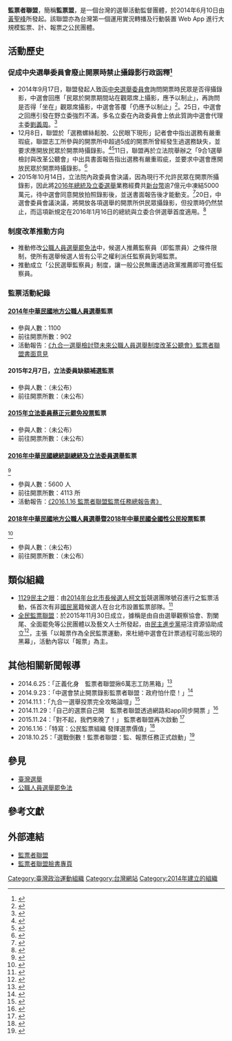 {{Infobox Non-profit
|image =
|Non-profit_name = 監票者聯盟
|image_symbol   = 
|Non-profit_type = [[非政府組織|非政府組織]]
|founded_date = 2014.6.10
|founder = [[黃聖峰|黃聖峰]]
|area_served = {{flag|TWN}}
|homepage = https://www.observers.tw/
}}

'''監票者聯盟'''，簡稱'''監票盟'''，是一個台灣的選舉活動監督團體，於2014年6月10日由[[黃聖峰|黃聖峰]]所發起。該聯盟亦為台灣第一個運用實況轉播及行動裝置 Web App 進行大規模監票、計、報票之公民團體。

==活動歷史==
=== 促成中央選舉委員會廢止開票時禁止攝錄影行政函釋<ref>{{cite web |url=http://www.setn.com/News.aspx?NewsID=40984 |title=錄影監票遭中選會阻擋 「監票者聯盟」怒了！ |publisher=三立新聞網 |date=2014-09-23 |accessdate=2016-01-11 |archive-date=2016-04-13 |archive-url=https://web.archive.org/web/20160413022553/http://www.setn.com/News.aspx?NewsID=40984 |dead-url=no }}</ref> ===
* 2014年9月17日，聯盟發起人致函[[中央選舉委員會|中央選舉委員會]]詢問開票時民眾是否得攝錄影，中選會回應「民眾於開票期間站在觀眾席上攝影，應予以制止」，再詢問是否得「坐在」觀眾席攝影，中選會答覆「仍應予以制止」<ref>{{cite news|title=鄉親啊！中選會不准民眾開票錄影　甘合理？|url=http://www.appledaily.com.tw/realtimenews/article/new/20140923/474844/|accessdate=2016-01-11|agency=蘋果日報|date=2014-09-23|archive-date=2014-09-27|archive-url=https://web.archive.org/web/20140927021005/http://www.appledaily.com.tw/realtimenews/article/new/20140923/474844/|dead-url=no}}</ref>。25日，中選會之回應引發在野立委強烈不滿，多名立委在內政委員會上依此質詢中選會代理主委[[劉義周|劉義周]]。<ref>{{cite web |author=哈里斯 |url=http://queer.watch/2014/09/30/1305 |title=【國會無雙好球】9/25 開票禁止錄影？尤美女：戒嚴時期的規定！中選會解釋違憲 | 酷新聞 QueerWatch |publisher=Queer.watch |date=2014-09-30 |accessdate=2016-01-11 |archive-date=2019-09-13 |archive-url=https://web.archive.org/web/20190913091302/https://queer.watch/2014/09/30/1305 |dead-url=no }}</ref>
* 12月8日，聯盟於「選務螺絲鬆脫、公民眼下現形」記者會中指出選務有嚴重瑕疵，聯盟志工所參與的開票所中超過5成的開票所曾經發生過選務缺失，並要求應開放民眾於開票時攝錄影。<ref>{{cite web |url=http://www.appledaily.com.tw/realtimenews/article/new/20141208/520246/ |title=檢討九合一選舉 監票聯盟批選務螺絲鬆脫 | 即時新聞 | 20141208 | 蘋果日報 |publisher=Appledaily.com.tw |date= |accessdate=2016-01-11 |archive-date=2016-03-04 |archive-url=https://web.archive.org/web/20160304203726/http://www.appledaily.com.tw/realtimenews/article/new/20141208/520246/ |dead-url=no }}</ref><ref>{{cite web |url=http://news.ltn.com.tw/news/politics/breakingnews/1176494 |title=檢討九合一 監票者聯盟批選務螺絲鬆、缺失多 - 政治 - 自由時報電子報 |publisher=News.ltn.com.tw |date=2014-12-08 |accessdate=2016-01-11 |archive-date=2019-09-13 |archive-url=https://web.archive.org/web/20190913032356/https://news.ltn.com.tw/news/politics/breakingnews/1176494 |dead-url=no }}</ref>11日，聯盟再於立法院舉辦之「9合1選舉檢討與改革公聽會」中出具書面報告指出選務有嚴重瑕疵，並要求中選會應開放民眾於開票時攝錄影。<ref>{{cite web|author=NewTalk 新頭殼|date=2014-12-11|url=https://tw.news.yahoo.com/%E7%AB%8B%E5%A7%94%E6%89%B9%E9%96%8B%E7%A5%A8%E7%91%95%E7%96%B5-%E4%B8%AD%E9%81%B8%E6%9C%83-%E5%9C%A8%E5%BA%A7%E4%B9%9F%E6%98%AF%E6%88%91%E5%80%91%E8%BE%A6%E7%9A%84-050803756.html|title=立委批開票瑕疵 中選會：在座也是我們辦的 - Yahoo奇摩新聞|publisher=Tw.news.yahoo.com|accessdate=2016-01-11|archive-date=2019-07-14|archive-url=https://web.archive.org/web/20190714132016/https://tw.news.yahoo.com/%E7%AB%8B%E5%A7%94%E6%89%B9%E9%96%8B%E7%A5%A8%E7%91%95%E7%96%B5-%E4%B8%AD%E9%81%B8%E6%9C%83-%E5%9C%A8%E5%BA%A7%E4%B9%9F%E6%98%AF%E6%88%91%E5%80%91%E8%BE%A6%E7%9A%84-050803756.html|dead-url=no}}</ref>
* 2015年10月14日，立法院內政委員會決議，因為現行不允許民眾在開票所攝錄影，因此將[[2016年中華民國總統副總統及立法委員選舉|2016年總統及立委選舉]]業務經費共[[新台幣|新台幣]]逾7億元中凍結5000萬元，待中選會同意開放拍照錄影後，並送書面報告後才能動支。<ref>{{cite web |url=https://tw.mobi.yahoo.com/news/-090328980.html |title=化解爭議 中選會最快總統大選開放開票攝影 - Yahoo行動版 |publisher=Tw.mobi.yahoo.com |date= |accessdate=2016-01-11 |archive-date=2019-07-14 |archive-url=https://web.archive.org/web/20190714222231/https://tw.mobi.yahoo.com/news/-090328980.html |dead-url=yes }}</ref>20日，中選會委員會議決議，將開放各項選舉的開票所供民眾攝錄影，但投票時仍然禁止，而這項新規定在2016年1月16日的總統與立委合併選舉首度適用。<ref>{{cite web |url=http://www.appledaily.com.tw/realtimenews/article/new/20151020/715298/ |title=明年大選 中選會：民眾可在開票所攝錄影 | 即時新聞 | 20151020 | 蘋果日報 |publisher=Appledaily.com.tw |date=2015-10-20 |accessdate=2016-01-11 |archive-date=2016-03-08 |archive-url=https://web.archive.org/web/20160308145330/http://www.appledaily.com.tw/realtimenews/article/new/20151020/715298 |dead-url=no }}</ref>

=== 制度改革推動方向 ===
* 推動修改[[公職人員選舉罷免法|公職人員選舉罷免法]]中，候選人推薦監察員（即監票員）之條件限制，使所有選舉候選人皆有公平之權利派任監察員到場監票。
* 推動成立「公民選舉監察員」制度，讓一般公民無庸透過政黨推薦即可擔任監察員。

=== 監票活動紀錄 ===
==== [[2014年中華民國地方公職人員選舉|2014年中華民國地方公職人員選舉]]監票 ====
* 參與人數：1100
* 前往開票所數：902
* 活動報告：[https://drive.google.com/open?id=0B4rMiqoIrsTXNGt1R1VGY1l2Zm8 《九合一選舉檢討暨未來公職人員選舉制度改革公聽會》監票者聯盟書面意見]

==== 2015年2月7日，立法委員缺額補選監票 ====
* 參與人數：（未公布）
* 前往開票所數：（未公布）

==== [[2015年臺北市第四選舉區立法委員蔡正元罷免案|2015年立法委員蔡正元罷免投票]]監票 ====
* 參與人數：（未公布）
* 前往開票所數：（未公布）

==== [[2016年中華民國總統副總統及立法委員選舉|2016年中華民國總統副總統及立法委員選舉]]監票 ====
<ref>{{cite web |url=http://news.ltn.com.tw/news/politics/breakingnews/1519063 |title=「對不起，我們來晚了！」 監票者聯盟再次啟動 - 政治 - 自由時報電子報 |publisher=News.ltn.com.tw |date=2015-11-24 |accessdate=2016-01-11 |archive-date=2019-09-09 |archive-url=https://web.archive.org/web/20190909064248/https://news.ltn.com.tw/news/politics/breakingnews/1519063 |dead-url=no }}</ref>
* 參與人數：5600 人
* 前往開票所數：4113 所
* 活動報告：[https://drive.google.com/open?id=0B-3HqDT_AxOYcTBxbm1pMXlPOG8 《2016.1.16 監票者聯盟監票任務總報告書》]

==== [[2018年中華民國地方公職人員選舉|2018年中華民國地方公職人員選舉]]暨[[2018年中華民國全國性公民投票|2018年中華民國全國性公民投票]]監票 ====
<ref>{{cite web |url=http://www.peoplenews.tw/news/cad5df9a-14e2-4bb4-bee4-7aa44afde1ee |title=選戰倒數！監票者聯盟：監、報票任務正式啟動 - 政治 - 民報 |publisher=www.peoplenews.tw |date=2018-10-25 |accessdate=2018-11-04 |archive-date=2020-09-29 |archive-url=https://web.archive.org/web/20200929174836/https://www.peoplenews.tw/news/cad5df9a-14e2-4bb4-bee4-7aa44afde1ee |dead-url=no }}</ref>
* 參與人數：（未公布）
* 前往開票所數：（未公布）


== 類似組織 ==
* [[1129民主之眼|1129民主之眼]]：由[[2014年中華民國地方公職人員選舉|2014年台北市長候選人]][[柯文哲|柯文哲]]競選團隊號召進行之監票活動，係首次有非[[國民黨|國民黨]]籍候選人在台北市設置監票部隊。<ref>{{cite web |url=http://news.ltn.com.tw/news/politics/breakingnews/1114471&usg=AFQjCNEQZS1Y3Es1MylNTbpLMAFfRVTfYQ&sig2=rzeBrp43tzCz3qheBCunrg |title=「民主之眼」缺人力 柯文哲監票告急 - 政治 - 自由時報電子報 |publisher=News.ltn.com.tw |date=2014-09-24 |accessdate=2016-01-11 |archive-date=2016-03-04 |archive-url=https://web.archive.org/web/20160304211309/http://news.ltn.com.tw/news/politics/breakingnews/1114471%26usg%3DAFQjCNEQZS1Y3Es1MylNTbpLMAFfRVTfYQ%26sig2%3DrzeBrp43tzCz3qheBCunrg |dead-url=no }}</ref>
* [[全民監票聯盟|全民監票聯盟]]：於2015年11月30日成立，據稱是由自由選舉觀察協會、割闌尾、全面罷免等公民團體以及藝文人士所發起，由[[民主進步黨|民主進步黨]]挹注資源協助成立<ref>{{Cite web |url=https://twobservers.hsfideas.tw/?LOC=REG |title=監票者聯盟官網 |access-date=2016-05-10 |archive-date=2021-01-20 |archive-url=https://web.archive.org/web/20210120104208/https://twobservers.hsfideas.tw/?LOC=REG |dead-url=no }}</ref>，主張「以報票作為全民監票運動，來杜絕中選會在計票過程可能出現的黑幕」，活動內容以「報票」為主。

== 其他相關新聞報導 ==
* 2014.6.25：「正義化身　監票者聯盟揪6萬志工防黑箱」<ref>{{cite web |url=http://www.appledaily.com.tw/realtimenews/article/new/20140623/421254/ |title=正義化身 監票者聯盟揪6萬志工防黑箱 | 即時新聞 | 20140623 | 蘋果日報 |publisher=Appledaily.com.tw |date=2014-06-23 |accessdate=2016-01-11 |archive-date=2016-03-04 |archive-url=https://web.archive.org/web/20160304124104/http://www.appledaily.com.tw/realtimenews/article/new/20140623/421254/ |dead-url=no }}</ref>
* 2014.9.23：「中選會禁止開票錄影監票者聯盟：政府怕什麼！」<ref>{{cite web |url=http://news.tvbs.com.tw/old-news.html?nid=547842 |title=中選會禁止開票錄影 監票者聯盟：政府怕什麼！ | 新聞 | TVBS |publisher=News.tvbs.com.tw |date= |accessdate=2016-01-11 |archive-date=2016-03-04 |archive-url=https://web.archive.org/web/20160304213739/http://news.tvbs.com.tw/old-news.html?nid=547842 |dead-url=no }}</ref>
* 2014.11.1：「九合一選舉投票完全攻略論壇」<ref>{{cite web |author=資料來源: 公民監督國會聯盟 |url=http://www.coolloud.org.tw/node/80613 |title=九合一選舉投票完全攻略論壇， 公民團體教你如何辨別候選人! | 苦勞網 |publisher=Coolloud.org.tw |date= |accessdate=2016-01-11 |archive-date=2019-09-09 |archive-url=https://web.archive.org/web/20190909052650/https://www.coolloud.org.tw/node/80613 |dead-url=no }}</ref>
* 2014.11.29：「自己的選票自己開　監票者聯盟透過網路和app同步開票 」<ref>{{cite web |url=http://mol.mcu.edu.tw/show_2009.php?nid=165922 |title=銘報即時新聞 |publisher=Mol.mcu.edu.tw |date=2014-11-29 |accessdate=2016-01-11 |deadurl=yes |archiveurl=https://web.archive.org/web/20160307132430/http://mol.mcu.edu.tw/show_2009.php?nid=165922 |archivedate=2016-03-07 }}</ref>
* 2015.11.24：「對不起，我們來晚了！」 監票者聯盟再次啟動 <ref>{{cite web |url=http://news.ltn.com.tw/news/politics/breakingnews/1519063&usg=AFQjCNHhraALxXpbDJuIFpOKhCte-5bsLw&sig2=0MiETY_nTNd17zR0MPYrtg |title=「對不起，我們來晚了！」 監票者聯盟再次啟動 - 政治 - 自由時報電子報 |publisher=News.ltn.com.tw |date=2015-11-24 |accessdate=2016-01-11 |archive-date=2016-03-04 |archive-url=https://web.archive.org/web/20160304220113/http://news.ltn.com.tw/news/politics/breakingnews/1519063%26usg%3DAFQjCNHhraALxXpbDJuIFpOKhCte-5bsLw%26sig2%3D0MiETY_nTNd17zR0MPYrtg |dead-url=no }}</ref>
* 2016.1.16：「特寫：公民監票組織 發揮選票價值」<ref>{{cite web |url=http://www.bbc.com/zhongwen/trad/china/2016/01/160116_2016twelection_monitoring |title=「特寫：公民監票組織 發揮選票價值」- 兩岸 - BBC 中文網 |publisher=Www.bbc.com |date=2016-01-16 |accessdate=2016-01-17 |archive-date=2019-09-10 |archive-url=https://web.archive.org/web/20190910225457/https://www.bbc.com/zhongwen/trad/china/2016/01/160116_2016twelection_monitoring |dead-url=no }}</ref>
* 2018.10.25：「選戰倒數！監票者聯盟：監、報票任務正式啟動」<ref>{{cite web |url=http://www.peoplenews.tw/news/cad5df9a-14e2-4bb4-bee4-7aa44afde1ee?fbclid=IwAR2fAz_TmVLfI2QpFoKHdgzVCw96-S-zG78_g1Nj2yRFwJdvI-jxhtKbhnw |title=「選戰倒數！監票者聯盟：監、報票任務正式啟動」- 政治 - 民報 |publisher=www.peoplenews.tw |date=2018-10-25 |accessdate=2018-11-04 |archive-date=2019-09-25 |archive-url=https://web.archive.org/web/20190925232453/https://www.peoplenews.tw/news/cad5df9a-14e2-4bb4-bee4-7aa44afde1ee?fbclid=IwAR2fAz_TmVLfI2QpFoKHdgzVCw96-S-zG78_g1Nj2yRFwJdvI-jxhtKbhnw |dead-url=no }}</ref>

==參見==
{{portal box|台灣|政治}}
*[[臺灣選舉|臺灣選舉]]
*[[公職人員選舉罷免法|公職人員選舉罷免法]]

== 參考文獻 ==
{{Reflist|2}}


== 外部連結 ==
{{Commons cat|Taiwan Observers}}
* [https://twobservers.hsfideas.tw/ 監票者聯盟] {{Wayback|url=https://twobservers.hsfideas.tw/ |date=20210120103131 }}
* [https://www.facebook.com/twobservers/ 監票者聯盟臉書專頁] {{Wayback|url=https://www.facebook.com/twobservers/ |date=20201105114237 }}

[[Category:臺灣政治運動組織|Category:臺灣政治運動組織]]
[[Category:台灣網站|Category:台灣網站]]
[[Category:2014年建立的組織|Category:2014年建立的組織]]